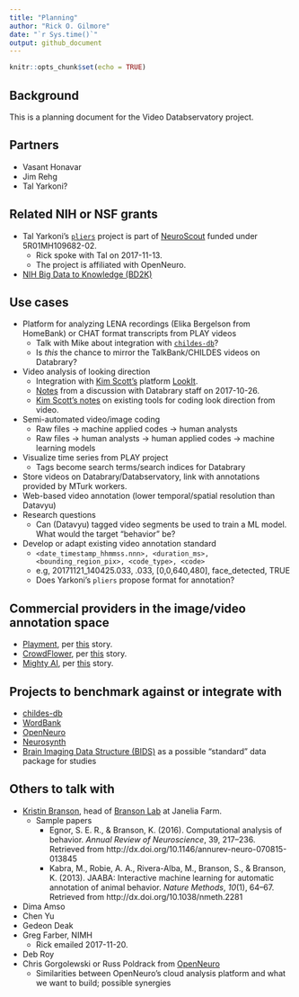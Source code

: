 ```yaml
---
title: "Planning"
author: "Rick O. Gilmore"
date: "`r Sys.time()`"
output: github_document
---
```


```r
knitr::opts_chunk$set(echo = TRUE)
```

## Background

This is a planning document for the Video Databservatory project.

## Partners

- Vasant Honavar
- Jim Rehg
- Tal Yarkoni?

## Related NIH or NSF grants

- Tal Yarkoni's [`pliers`](https://github.com/tyarkoni/pliers) project is part of [NeuroScout](https://projectreporter.nih.gov/project_info_description.cfm?aid=9357698&icde=37015464) funded under 5R01MH109682-02.
    - Rick spoke with Tal on 2017-11-13.
    - The project is affiliated with OpenNeuro.
- [NIH Big Data to Knowledge (BD2K)](https://commonfund.nih.gov/bd2k)

## Use cases

- Platform for analyzing LENA recordings (Elika Bergelson from HomeBank) or CHAT format transcripts from PLAY videos
    - Talk with Mike about integration with [`childes-db`](http://childes-db.stanford.edu/index.html)?
    - Is _this_ the chance to mirror the TalkBank/CHILDES videos on Databrary?
- Video analysis of looking direction
    - Integration with [Kim Scott's](http://www.mit.edu/~kimscott/index.html) platform [LookIt](https://lookit.mit.edu/).
    - [Notes](https://docs.google.com/document/d/1Qkndhz6BPAcuKlL5RgmdaIvBvNzyG8oWWvSTMptku9w/edit) from a discussion with Databrary staff on 2017-10-26.
    - [Kim Scott's notes](https://docs.google.com/document/d/11S7D1FfVO0MsTO1kh9OtcN2rKSEM2BOuCtZcRTyMmMU/edit#heading=h.9htopc2auau2) on existing tools for coding look direction from video.
- Semi-automated video/image coding
    - Raw files -> machine applied codes -> human analysts
    - Raw files -> human analysts -> human applied codes -> machine learning models
- Visualize time series from PLAY project
    - Tags become search terms/search indices for Databrary
- Store videos on Databrary/Databservatory, link with annotations provided by MTurk workers.
- Web-based video annotation (lower temporal/spatial resolution than Datavyu)
- Research questions
    - Can (Datavyu) tagged video segments be used to train a ML model. What would the target "behavior" be?
- Develop or adapt existing video annotation standard
    - `<date_timestamp_hhmmss.nnn>, <duration_ms>, <bounding_region_pix>, <code_type>, <code>`
    - e.g, 20171121_140425.033, .033, [0,0,640,480], face_detected, TRUE
    - Does Yarkoni's `pliers` propose format for annotation?

## Commercial providers in the image/video annotation space

- [Playment](https://playment.io/), per [this](https://venturebeat.com/2017/11/21/playment-raises-1-6-million-to-improve-ai-training-through-crowdsourced-data-tagging/) story.
- [CrowdFlower](https://www.crowdflower.com/), per [this](https://venturebeat.com/2017/07/19/crowdflower-expands-to-help-companies-implement-machine-learning/) story.
- [Mighty AI](https://mty.ai/), per [this](https://venturebeat.com/2017/01/10/spare5-rebrands-as-mighty-ai-and-lands-14-million-from-intel-gv-accenture-others/) story.

## Projects to benchmark against or integrate with

- [childes-db](http://childes-db.stanford.edu/index.html)
- [WordBank](http://wordbank.stanford.edu)
- [OpenNeuro](http://openneuro.org)
- [Neurosynth](http://neurosynth.org)
- [Brain Imaging Data Structure (BIDS)](http://bids.neuroimaging.io/) as a possible "standard" data package for studies

## Others to talk with

- [Kristin Branson](https://www.janelia.org/people/kristin-branson), head of [Branson Lab](https://www.janelia.org/lab/branson-lab) at Janelia Farm.
    - Sample papers
        - Egnor, S. E. R., & Branson, K. (2016). Computational analysis of behavior. *Annual Review of Neuroscience*, 39, 217–236. Retrieved from http://dx.doi.org/10.1146/annurev-neuro-070815-013845
        - Kabra, M., Robie, A. A., Rivera-Alba, M., Branson, S., & Branson, K. (2013). JAABA: Interactive machine learning for automatic annotation of animal behavior. *Nature Methods*, *10*(1), 64–67. Retrieved from http://dx.doi.org/10.1038/nmeth.2281
- Dima Amso
- Chen Yu
- Gedeon Deak
- Greg Farber, NIMH
    - Rick emailed 2017-11-20.
- Deb Roy
- Chris Gorgolewski or Russ Poldrack from [OpenNeuro](http://openneuro.org)
    - Similarities between OpenNeuro's cloud analysis platform and what we want to build; possible synergies
